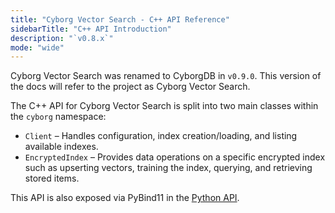 ```yaml
---
title: "Cyborg Vector Search - C++ API Reference"
sidebarTitle: "C++ API Introduction"
description: "`v0.8.x`"
mode: "wide"
---
```


<Note>Cyborg Vector Search was renamed to CyborgDB in `v0.9.0`. This version of the docs will refer to the project as Cyborg Vector Search.</Note>

The C++ API for Cyborg Vector Search is split into two main classes within the `cyborg` namespace:

- `Client` – Handles configuration, index creation/loading, and listing available indexes.
- `EncryptedIndex` – Provides data operations on a specific encrypted index such as upserting vectors, training the index, querying, and retrieving stored items.

This API is also exposed via PyBind11 in the [Python API](../python/).
